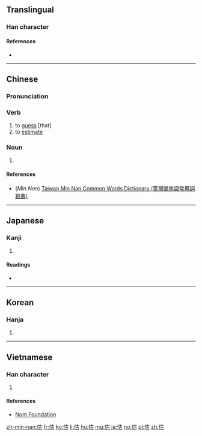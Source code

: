 ==Translingual==

===Han character===
{{Han char|rn=9|rad=人|as=05|sn=7|four=24260|canj=OJR|ids=⿰亻古}}

====References====
* {{Han ref|kx=0096.170|dkj=00467|dj=0205.010|hdz=10129.150|uh=4F30|ud=20272|bh=A6F4|bd=42740}}

----

==Chinese==
{{zh-forms}}

===Pronunciation===
{{zh-pron
|m=gū,gù
|c=gu2,gu3
|h=
|mn=kó͘
|w=
|mc=y
|oc=y
|ma=
|cat=v
}}
{{attention|zh|the two pronunciations need to be split}}

===Verb===
{{zh-verb}}

# to [[guess]] [that]
# to [[estimate]]

===Noun===
{{zh-noun}}

# {{zh-only used in|衣}}

====References====
* (''Min Nan'') [http://twblg.dict.edu.tw/holodict_new/result_detail.jsp?n_no=2866&curpage=1&sample=%E4%BC%B0&radiobutton=1&querytarget=1&limit=20&pagenum=1&rowcount=5 Taiwan Min Nan Common Words Dictionary (臺灣閩南語常用詞辭典)]

----

==Japanese==

===Kanji===
{{ja-kanji|grade=|rs=人05}}

# {{defn|lang=ja|sort=人05}}

====Readings====
* {{ja-readings|on=[[こ]] (ko)|kun=[[あきなう]] (akinau), [[あたい]] (atai)}}

----

==Korean==

===Hanja===
{{ko-hanja|hangeul=고|rv=go|mr=ko|y=ko}}

# {{defn|lang=ko|sort=人05}}

----

==Vietnamese==

===Han character===
{{vi-hantu|[[cô]], [[cố]]|rs=人05}}

# {{defn|lang=vi|sort=人05}}

====References====
* [http://nomfoundation.org/common/nom_details.php?codepoint=4f30 Nom Foundation]

[[zh-min-nan:估]]
[[fr:估]]
[[ko:估]]
[[li:估]]
[[hu:估]]
[[mg:估]]
[[ja:估]]
[[no:估]]
[[pl:估]]
[[zh:估]]